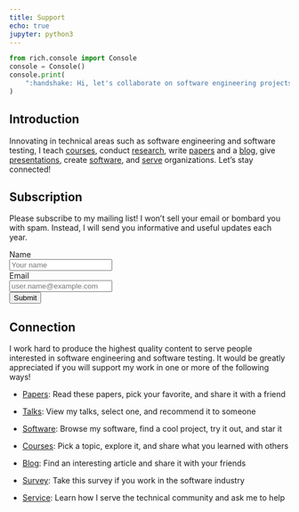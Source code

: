 ```yaml
---
title: Support
echo: true
jupyter: python3
---
```


```python
from rich.console import Console
console = Console()
console.print(
    ":handshake: Hi, let's collaborate on software engineering projects!"
)
```

## Introduction

Innovating in technical areas such as software engineering and software testing,
I teach [courses](/teaching/index.qmd), conduct [research](/research/index.qmd),
write [papers](/research/papers/index.qmd) and a [blog](/blog/index.qmd), give
[presentations](/research/presentations/index.qmd), create
[software](/software/index.qmd), and [serve](/service/index.qmd) organizations. Let's stay connected!

## Subscription

Please subscribe to my mailing list! I won't sell your email or bombard you with
spam. Instead, I will send you informative and useful updates each year.

```{=html}
<form name="mailinglist" method="POST" action="/emailthanks/" netlify-honeypot="bot-field" netlify>

  <!-- Request the name -->
  <div class="form-group">
    <label for="name">Name</label>
    <div class="row">
      <div class="col">
        <input type="text" class="form-control" name="name" id="name" placeholder="Your name" required>
      </div>
    </div>
  </div>

  <!-- Request the email -->
  <div class="form-group">
    <label for="reply_to">Email</label>
    <div class="row">
      <div class="col">
        <input type="email" class="form-control" name="reply_to" id="reply_to" placeholder="user.name@example.com"
          required>
      </div>
    </div>
  </div>

  <!-- Display the button -->
  <!-- Transmit a hidden field for spam detection -->
  <div class="form-group">
    <button type="submit" class="btn btn-info">Submit</button>
    <input type="hidden" name="bot-field" />
  </div>

</form>
```

## Connection

I work hard to produce the highest quality content to serve people interested
in software engineering and software testing. It would be greatly appreciated
if you will support my work in one or more of the following ways!

<ul>

  <li>
    <p><a href="/research/papers/">Papers</a>: Read these papers, pick your
      favorite, and share it with a friend</p>
  </li>

  <li>
    <p><a href="/research/presentations/">Talks</a>: View my talks, select one,
      and recommend it to someone</p>
  </li>

  <li>
    <p><a href="/software/">Software</a>: Browse my software, find a cool project,
      try it out, and star it</p>
  </li>

  <li>
    <p><a href="/teaching/">Courses</a>: Pick a topic, explore it, and share
      what you learned with others</p>
  </li>

  <li>
    <p><a href="/blog/">Blog</a>: Find an interesting article and share it
      with your friends</p>
  </li>

  <li>
    <p><a href="/seed/">Survey</a>:
      Take this survey if you work in the software industry</p>
  </li>

  <li>
    <p><a href="/service/">Service</a>:
      Learn how I serve the technical community and ask me to help</p>
  </li>

</ul>
